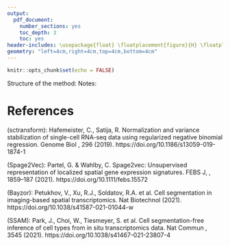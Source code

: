 ```yaml
---
output:
  pdf_document:
    number_sections: yes
    toc_depth: 3
    toc: yes
header-includes: \usepackage{float} \floatplacement{figure}{H} \floatplacement{table}{H}
geometry: "left=4cm,right=4cm,top=4cm,bottom=4cm"
---
```

```r
knitr::opts_chunk$set(echo = FALSE)
```

\begin{itemize}
  \item 3 Different methods currently
  \item 1 NN (hard to interpret), 1 Bayesian (Cell-Segmentations), 1 density based (Segmentation-free)
  \item Use structure of SSAM but improve on methods in each section
\end{itemize}

\section{Introduction}
\begin{itemize}
    \item Mention the larger project, what is this study going to be used for?
    \item 
    \item Mention SSAM, Bayzor, Spage2Vec
    \item 
\end{itemize}

\begin{itemize}
  \item DATA:
  \item I generate data by GMM, variance for x and y for each cluster are taken as 2 samples from uniform dist with parameter min = 3, max = 12
  \item I decide on clusters (250 st)
  \item Number of genes per cell is set by max(30, (area of 90% of theoretical data)*2 + random normal sample with mean 0, sd = 10) to get some variation.
  \item Estimate where we have density peaks by starting at true mean, look at closest neighbors density estimation, second neighbor, third and so on. When we have K times in a row that the density goes down, we found our peak.
\end{itemize}

\section{Method and Theory}

\textcolor{red}{Should I mention SSAM? And then in each step say e.g. they use gaussian kernel with fixt bandwidth but we want an adaptive density estimation so we do...?}
Structure of the method:
\begin{enumerate}
    \item Get genes from tissues as coordinates in 2-D (similar to GMM)
    \item Pointwise density estimations
    \item SSAM do KDE. If bandwidth too large we might get shortcircuits in density estimate for KDE (e.g. in osmFish data at the far right of the bottom part where we have like stairs we might add points from upper stair to the density of a point from the lower stair). Knn is more adaptive.
    \begin{itemize}
        \item Tried one of the most known parameter free estimations (Kraskov et. al).
        \begin{itemize}
             \item Cons: We don't have normalized density estimation or a density function. We use Rank. The rank only depends on the distance to the k:th nearest neighbor
        \item Generalization: Use one of two estimates that make use of all neighbors $1, 2, ..., k$.
        \end{itemize}
        \item Method 1: $\rho_1(i) = 1/\sum_{j = 1}^k d_{ij}$, where $d_{ij}$ is the euclidean distance from point $i$ to point $j$ and $k$ is the number of nearest neighbors. We must fix $k$
        \textcolor{red}{How do we decide on k?}
        \item Method 2: $\rho_2(i) = d_i/vol(V)$ which is the stationary distribution in a similarity graph. Here $d_i = \sum_{j=1}^n \omega_{ij}$ where $\omega_{ij} = \frac{1}{d_{ij}^2 + 1}$ and $vol(V)$ is the sum of $d_i$. We only use ranks so $vol(V)$ does not contribute. 
    \end{itemize}
    \item Some down sampling or local maximum finder \textcolor{red}{How do we find the local maximums? Depends on normalization process.}
    \begin{itemize}
                \item Compared estimated mode and true mode from generated data. Check how well density estimators preserve spatial information of cluster modes I check how many neighbors away from the true cluster mode the estimated mode is.
                \item Figure: Distribution of k from previous point shows peak close to 0 decaying quickly (good).
                \item Further checks: Statistic from SASNE paper.
                \item Method 1 seems to perform better (very slightly)
    \end{itemize}
    \item \textcolor{red}{Check distribution of "True Mode" - "Estimated Mode", i.e. a plot around origo. Are the Estimated Modes biased? I.e. do they always lie to the left of the true mode. Or above? How about variance?}
    \item \textcolor{red}{How does the gaussians generated look like? Does it look good? Bias? Variance?}
    \item Normalization of gene count in maximum
    \begin{itemize}
        \item Standard is sctransform.
        \item Cons: It makes a lot of assumption that do not necessarily hold. e.g. linearity between gene count and sequencing depth (might hold in sc-analysis but not in-situ since and same $r$ in negative binomial for every cell (probably not true).
        \item Assumption that each local maximum vector is the same as a cell. \textcolor{red}{Can we really assume this?}
        \item Sequencing depth and gene count have correlation in sc-sequencing which needs to be normalized. For in-situ we do not do sequencing. \textcolor{red}{Do we need to normalize for sequencing depth? Should we normalize for something else that affects gene count for in-situ samples instead?}
        \item \textcolor{red}{We need another method for this}
    \end{itemize}
    \item Clustering
    \begin{itemize}
        \item \textcolor{red}{Some density based clustering method with soft clustering}
        \item Based on fast search paper.
        \item rho = our density estimations
        \item generalize cutoff point. Look at rho*delta^a and some constant.
        \item Pick the constant where there is a plateue in the graph (bottom left of my picture from meeting)
        \item Try different k in the KNN part. Pick a k where we find a plateue. 
        \item When we have our cluster centers, check if any center has one of its k nearest neighbor in another cluster. If that is the case, k is too large.
    \end{itemize}
    
\end{enumerate}

\bigskip

Notes: 
\begin{itemize}
    \item We have several types of genes. When doing density estimation and finding local maximums we bulk them all together. Afterwards they should be separate.
    \item Pros: Less issue with sparse areas which could be an issue when we do pointwise density estimations.
    \item Cons: Could this implement bias by favoring cells containing genes with high count? \textcolor{red}{Does all cells have same total gene count? Probably not. Then maybe we miss some local max in favor or cells with high gene count}.
\end{itemize}

\section{Results}

\begin{itemize}
  \item Estimated modes and compared with true modes (on different GMM data)
  \item When I checked the distribution of the distance from the true mode to the estimated one, both knn methods had early peaks and the went down. Kde had the same but then another peak at 3sd (the border of the epsilon neighborhood I checked around each true mu). Therefor I redid the procedure with 2sd instead. The same happened at the border of the 2sd epsilon neighborhood instead now
  \item Checked how far it was from the true mode that got bad estimate to the closest other true mode. This was always around the border of epsilon neighborhood. I.e. we take a gene from another cluster as our estimate
\end{itemize}

\begin{itemize}
  \item I tried with different shape clusters aswell now. This gave good results for KNN. KDE got some estimated modes very far away. 
\end{itemize}


\begin{itemize}
    \item Test entire pipeline on GMM generated data.
    \begin{itemize}
        \item How many clusters can we find?
        \item Try generate data from GMM but with different types of genes mimicing real cells. How well is the transcriptomics preserved by the model?
        \item Test the method on benchmark data e.g. osmFish
        \item \textcolor{red}{Test on SciLifeLab data?}
        \item \textcolor{orange}{Interpret and explain why results are as they are!!}
    \end{itemize}
\end{itemize}



# References

(sctransform): Hafemeister, C., Satija, R. Normalization and variance stabilization of single-cell RNA-seq data using regularized negative binomial regression. Genome Biol \textbf{20}, 296 (2019). https://doi.org/10.1186/s13059-019-1874-1

(Spage2Vec): Partel, G. & Wahlby, C. Spage2vec: Unsupervised representation of localized spatial gene expression signatures. FEBS J, \textbf{288}, 1859–187 (2021). https://doi.org/10.1111/febs.15572

(Bayzor): Petukhov, V., Xu, R.J., Soldatov, R.A. et al. Cell segmentation in imaging-based spatial transcriptomics. Nat Biotechnol (2021). https://doi.org/10.1038/s41587-021-01044-w

(SSAM): Park, J., Choi, W., Tiesmeyer, S. et al. Cell segmentation-free inference of cell types from in situ transcriptomics data. Nat Commun \textbf{12}, 3545 (2021). https://doi.org/10.1038/s41467-021-23807-4
